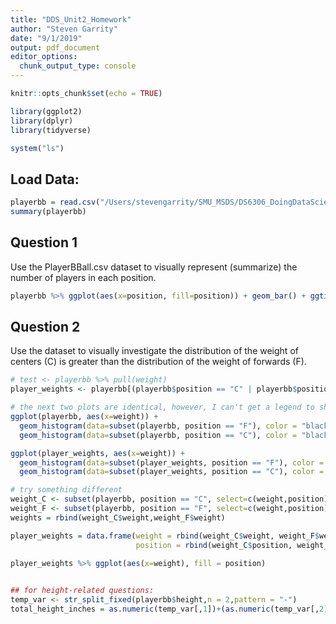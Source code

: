 ```yaml
---
title: "DDS_Unit2_Homework"
author: "Steven Garrity"
date: "9/1/2019"
output: pdf_document
editor_options: 
  chunk_output_type: console
---
```


```r
knitr::opts_chunk$set(echo = TRUE)

library(ggplot2)
library(dplyr)
library(tidyverse)
```

```r
system("ls")
```

## Load Data:
```r
playerbb = read.csv("/Users/stevengarrity/SMU_MSDS/DS6306_DoingDataScience/DDS_Git/Unit 2/PlayersBBall.csv", header = TRUE)
summary(playerbb)
```

## Question 1
Use the PlayerBBall.csv dataset to visually represent (summarize) the number of players in each position.

```r
playerbb %>% ggplot(aes(x=position, fill=position)) + geom_bar() + ggtitle("Number of Players in Each Position")
```

## Question 2
Use the dataset to visually investigate the distribution of the weight of centers (C) is greater than the distribution of the weight of forwards (F).

```r
# test <- playerbb %>% pull(weight)
player_weights <- playerbb[(playerbb$position == "C" | playerbb$position == "F"),]

# the next two plots are identical, however, I can't get a legend to show
ggplot(playerbb, aes(x=weight)) +
  geom_histogram(data=subset(playerbb, position == "F"), color = "black", fill = "blue", alpha = 0.7) +
  geom_histogram(data=subset(playerbb, position == "C"), color = "black", fill = "red", alpha = 0.7)

ggplot(player_weights, aes(x=weight)) +
  geom_histogram(data=subset(player_weights, position == "F"), color = "black", fill = "blue", alpha = 0.7) +
  geom_histogram(data=subset(player_weights, position == "C"), color = "black", fill = "red", alpha = 0.7)

# try something different
weight_C <- subset(playerbb, position == "C", select=c(weight,position))
weight_F <- subset(playerbb, position == "F", select=c(weight,position))
weights = rbind(weight_C$weight,weight_F$weight)

player_weights = data.frame(weight = rbind(weight_C$weight, weight_F$weight),
                            position = rbind(weight_C$position, weight_F$position))

player_weights %>% ggplot(aes(x=weight), fill = position)
  

```


```r
## for height-related questions:
temp_var <- str_split_fixed(playerbb$height,n = 2,pattern = "-")
total_height_inches = as.numeric(temp_var[,1])+(as.numeric(temp_var[,2])/12)
```


